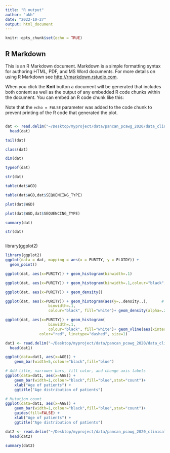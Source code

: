 ---
title: "R output"
author: "akh"
date: "2022-10-27"
output: html_document
---

```{r setup, include=FALSE}
knitr::opts_chunk$set(echo = TRUE)
```

## R Markdown

This is an R Markdown document. Markdown is a simple formatting syntax for authoring HTML, PDF, and MS Word documents. For more details on using R Markdown see <http://rmarkdown.rstudio.com>.

When you click the **Knit** button a document will be generated that includes both content as well as the output of any embedded R code chunks within the document. You can embed an R code chunk like this:

Note that the `echo = FALSE` parameter was added to the code chunk to prevent printing of the R code that generated the plot.

```{r}
```

```{r}
dat <- read.delim("~/Desktop/myproject/data/pancan_pcawg_2020/data_clinical_sample.txt",header=TRUE,stringsAsFactor = TRUE,comment.char = "#")
  head(dat)

```

```{r}
tail(dat)
```

```{r}
class(dat)
```

```{r}
dim(dat)
```

```{r}
typeof(dat)
```

```{r}
str(dat)
```

```{r}
table(dat$WGD)
```

```{r}
table(dat$WGD,dat$SEQUENCING_TYPE)
```

```{r}
plot(dat$WGD)
```

```{r}
plot(dat$WGD,dat$SEQUENCING_TYPE)
```

```{r}
summary(dat)
```

```{r}
str(dat)
```

```{r}

```
library(ggplot2)
```{r}
library(ggplot2)
ggplot(data = dat, mapping = aes(x = PURITY, y = PLOIDY)) +
  geom_point()

```

```{r}
ggplot(dat, aes(x=PURITY)) + geom_histogram(binwidth=.1)
```
```{r}
ggplot(dat, aes(x=PURITY)) + geom_histogram(binwidth=.1,colour="black", fill="white")
```
```{r}
ggplot(dat, aes(x=PURITY)) + geom_density()
```
```{r}
ggplot(dat, aes(x=PURITY)) + geom_histogram(aes(y=..density..),      # Histogram with density instead of count on y-axis
                   binwidth=.1,
                   colour="black", fill="white")+ geom_density(alpha=.2, fill="#FF6666")
```
```{r}
ggplot(dat, aes(x=PURITY)) + geom_histogram(
                   binwidth=.1,
                   colour="black", fill="white")+ geom_vline(aes(xintercept=mean(PURITY, na.rm=T)),   # Ignore NA values for mean
               color="red", linetype="dashed", size=1)
```
```{r}
dat1 <- read.delim("~/Desktop/myproject/data/pancan_pcawg_2020/data_clinical_patient.txt",header=TRUE,stringsAsFactor = TRUE,comment.char = "#")
  head(dat1)
```
```{r}
ggplot(data=dat1, aes(x=AGE)) +
    geom_bar(width=5,colour="black",fill="blue")
```
```{r}
# Add title, narrower bars, fill color, and change axis labels
ggplot(data=dat1, aes(x=AGE)) +
    geom_bar(width=1,colour="black",fill="blue",stat="count")+ 
    xlab("Age of patients") +
    ggtitle("Age distribution of patients")
```
```{r}
# Mutation count
ggplot(data=dat1, aes(x=AGE)) +
    geom_bar(width=1,colour="black",fill="blue",stat="count")+ 
    guides(fill=FALSE) +
    xlab("Age of patients") +
    ggtitle("Age distribution of patients")

```

```{r}
dat2 <- read.delim("~/Desktop/myproject/data/pancan_pcawg_2020_clinical_data.txt",header=TRUE,stringsAsFactor = TRUE,comment.char = "#")
  head(dat2)
```
```{r}
summary(dat2)
```
```{r}

```


